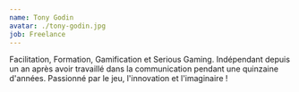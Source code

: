 ```yaml
---
name: Tony Godin
avatar: ./tony-godin.jpg
job: Freelance
---
```


Facilitation, Formation, Gamification et Serious Gaming. Indépendant depuis un an après avoir travaillé dans la communication
pendant une quinzaine d'années. Passionné par le jeu, l'innovation et l'imaginaire !
